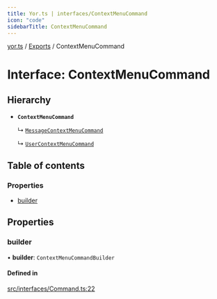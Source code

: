 ```yaml
---
title: Yor.ts | interfaces/ContextMenuCommand
icon: "code"
sidebarTitle: ContextMenuCommand
---
```

[yor.ts](../README) / [Exports](../modules) / ContextMenuCommand

# Interface: ContextMenuCommand

## Hierarchy

- **`ContextMenuCommand`**

  ↳ [`MessageContextMenuCommand`](MessageContextMenuCommand)

  ↳ [`UserContextMenuCommand`](UserContextMenuCommand)

## Table of contents

### Properties

- [builder](ContextMenuCommand#builder)

## Properties

### builder

• **builder**: `ContextMenuCommandBuilder`

#### Defined in

[src/interfaces/Command.ts:22](https://github.com/OreOreki/interactions.ts/blob/e3ad9a5/src/interfaces/Command.ts#L22)
